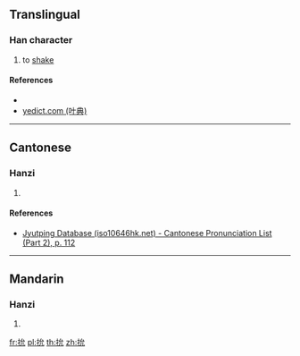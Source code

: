 {{character info/new}}
==Translingual==

===Han character===
{{Han char|rn=64|rad=手|as=04|sn=7|four=53010|canj=QIHU|ids=⿰扌允}}

# to [[shake]]

====References====
* {{Han ref|kx=0420.050|dkj=11858|dj=0767.060|hdz=31846.030|uh=6281|ud=25217|bh=CAF1|bd=51953}}
* [http://yedict.com/htm/62/6281.htm yedict.com (叶典)]

----

==Cantonese==

===Hanzi===
{{yue-hanzi|jyut=[[jin5]]|y=yin5}}

# {{defn|lang=yue|sort=手04}}

====References====
* [http://www.iso10646hk.net/jp/document/download.jsp Jyutping Database (iso10646hk.net) - Cantonese Pronunciation List (Part 2), p. 112]

----

==Mandarin==

===Hanzi===
{{cmn-hanzi|pin=[[yǎn]] ([[yan3]])|wg=yen<sup>3</sup>}}

# {{defn|lang=cmn|sort=手04}}

[[fr:抁]]
[[pl:抁]]
[[th:抁]]
[[zh:抁]]